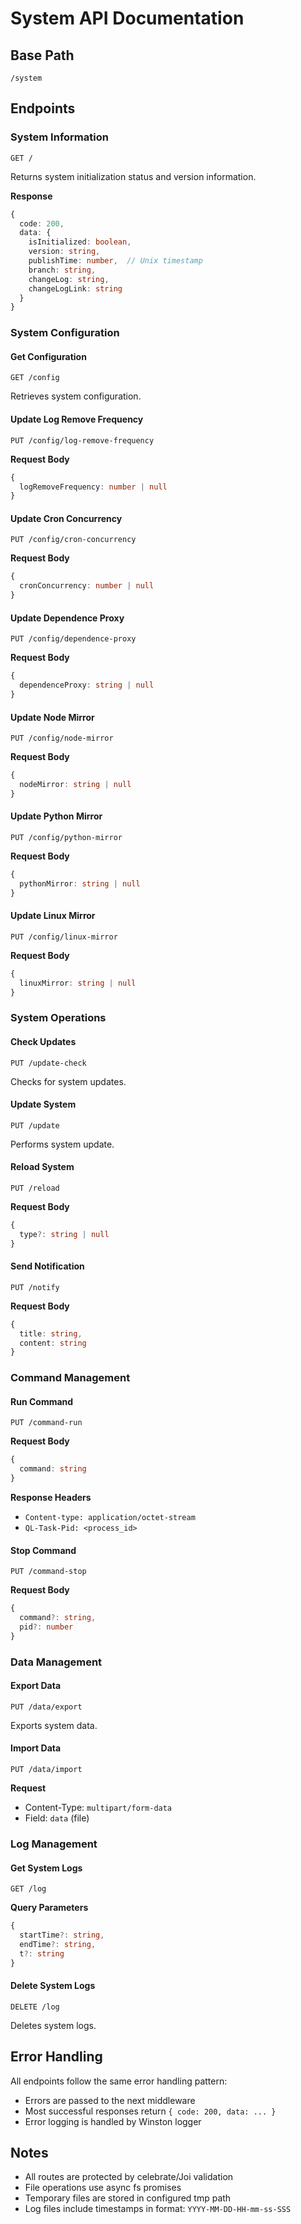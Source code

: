 # System API Documentation

## Base Path
`/system`

## Endpoints

### System Information
```http
GET /
```

Returns system initialization status and version information.

**Response**
```typescript
{
  code: 200,
  data: {
    isInitialized: boolean,
    version: string,
    publishTime: number,  // Unix timestamp
    branch: string,
    changeLog: string,
    changeLogLink: string
  }
}
```


### System Configuration

#### Get Configuration
```http
GET /config
```

Retrieves system configuration.

#### Update Log Remove Frequency
```http
PUT /config/log-remove-frequency
```

**Request Body**
```typescript
{
  logRemoveFrequency: number | null
}
```


#### Update Cron Concurrency
```http
PUT /config/cron-concurrency
```

**Request Body**
```typescript
{
  cronConcurrency: number | null
}
```


#### Update Dependence Proxy
```http
PUT /config/dependence-proxy
```

**Request Body**
```typescript
{
  dependenceProxy: string | null
}
```


#### Update Node Mirror
```http
PUT /config/node-mirror
```

**Request Body**
```typescript
{
  nodeMirror: string | null
}
```


#### Update Python Mirror
```http
PUT /config/python-mirror
```

**Request Body**
```typescript
{
  pythonMirror: string | null
}
```


#### Update Linux Mirror
```http
PUT /config/linux-mirror
```

**Request Body**
```typescript
{
  linuxMirror: string | null
}
```


### System Operations

#### Check Updates
```http
PUT /update-check
```

Checks for system updates.

#### Update System
```http
PUT /update
```

Performs system update.

#### Reload System
```http
PUT /reload
```

**Request Body**
```typescript
{
  type?: string | null
}
```


#### Send Notification
```http
PUT /notify
```

**Request Body**
```typescript
{
  title: string,
  content: string
}
```


### Command Management

#### Run Command
```http
PUT /command-run
```

**Request Body**
```typescript
{
  command: string
}
```

**Response Headers**
- `Content-type: application/octet-stream`
- `QL-Task-Pid: <process_id>`

#### Stop Command
```http
PUT /command-stop
```

**Request Body**
```typescript
{
  command?: string,
  pid?: number
}
```


### Data Management

#### Export Data
```http
PUT /data/export
```

Exports system data.

#### Import Data
```http
PUT /data/import
```

**Request**
- Content-Type: `multipart/form-data`
- Field: `data` (file)

### Log Management

#### Get System Logs
```http
GET /log
```

**Query Parameters**
```typescript
{
  startTime?: string,
  endTime?: string,
  t?: string
}
```


#### Delete System Logs
```http
DELETE /log
```

Deletes system logs.

## Error Handling
All endpoints follow the same error handling pattern:
- Errors are passed to the next middleware
- Most successful responses return `{ code: 200, data: ... }`
- Error logging is handled by Winston logger

## Notes
- All routes are protected by celebrate/Joi validation
- File operations use async fs promises
- Temporary files are stored in configured tmp path
- Log files include timestamps in format: `YYYY-MM-DD-HH-mm-ss-SSS`